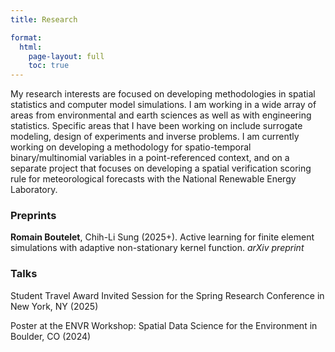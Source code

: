 ---
title: Research

format:
  html:
    page-layout: full
    toc: true
---

My research interests are focused on developing methodologies in spatial statistics and computer model simulations. I am working in a wide array of areas from environmental and earth sciences as well as with engineering statistics. Specific areas that I have been working on include surrogate modeling, design of experiments and inverse problems. I am currently working on developing a methodology for spatio-temporal binary/multinomial variables in a point-referenced context, and on a separate project that focuses on developing a spatial verification scoring rule for meteorological forecasts with the National Renewable Energy Laboratory.

### Preprints

**Romain Boutelet**, Chih-Li Sung (2025+). Active learning for finite element simulations with adaptive non-stationary kernel function. *arXiv preprint* [<i class="bi bi-link-45deg"></i>](https://arxiv.org/abs/2503.23158)

### Talks

Student Travel Award Invited Session for the Spring Research Conference in New York, NY (2025)

Poster at the ENVR Workshop: Spatial Data Science for the Environment in Boulder, CO (2024)
